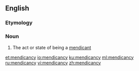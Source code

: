 ==English==

===Etymology===
{{suffix|mendicant|cy|lang=en}}

===Noun===
{{en-noun|~|mendicancies}}

# The act or state of being a [[mendicant]]

[[et:mendicancy]]
[[io:mendicancy]]
[[ku:mendicancy]]
[[ml:mendicancy]]
[[ru:mendicancy]]
[[vi:mendicancy]]
[[zh:mendicancy]]